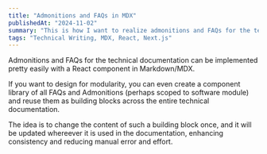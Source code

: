 ```yaml
---
title: "Admonitions and FAQs in MDX"
publishedAt: "2024-11-02"
summary: "This is how I want to realize admonitions and FAQs for the technical documentation in MDX."
tags: "Technical Writing, MDX, React, Next.js"
---
```


Admonitions and FAQs for the technical documentation can be implemented pretty easily with a React component in Markdown/MDX.

If you want to design for modularity, you can even create a component library of all FAQs and Admonitions (perhaps scoped to software module) and reuse them as building blocks across the entire technical documentation.

The idea is to change the content of such a building block once, and it will be updated whereever it is used in the documentation, enhancing consistency and reducing manual error and effort.

